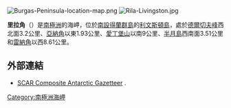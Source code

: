 {{no footnotes|time=2013-10-29T03:58:53+00:00}}
[[Image:Burgas-Peninsula-location-map.png|thumb]]
[[Image:Rila-Livingston.jpg|thumb]]

'''里拉角'''（{{lang-en|Rila Point}}）是[[南極洲|南極洲]]的海岬，位於[[南設得蘭群島|南設得蘭群島]]的[[利文斯頓島|利文斯頓島]]，處於[[德爾切夫峰|德爾切夫峰]]西北面3.2公里、[[亞納角|亞納角]]以東1.93公里、[[愛丁堡山|愛丁堡山]]以南9公里、[[半月島|半月島]]西南面3.51公里和[[雷納角|雷納角]]以西8.61公里。

{{coord|62|37|12.5|S|59|58|20.5|W|display=title}}

==外部連結==
* [http://data.aad.gov.au/aadc/gaz/scar/ SCAR Composite Antarctic Gazetteer] {{WebCite|url=https://www.webcitation.org/5ug2CfC7m?url=http://data.aad.gov.au/aadc/gaz/scar/ |date=20101202140255 |dateformat=iso }}.

{{Antarctica-geo-stub}}
[[Category:南極洲海岬|Category:南極洲海岬]]